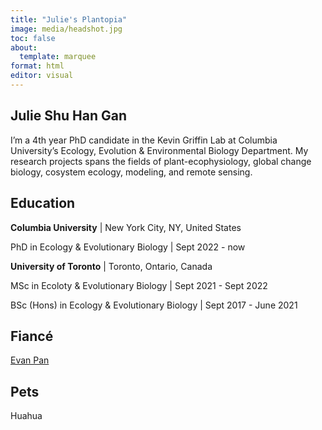```yaml
---
title: "Julie's Plantopia"
image: media/headshot.jpg
toc: false
about: 
  template: marquee
format: html
editor: visual
---
```


## Julie Shu Han Gan

I'm a 4th year PhD candidate in the Kevin Griffin Lab at Columbia University's Ecology, Evolution & Environmental Biology Department. My research projects spans the fields of plant-ecophysiology, global change biology, cosystem ecology, modeling, and remote sensing.

## Education

**Columbia University** \| New York City, NY, United States

PhD in Ecology & Evolutionary Biology \| Sept 2022 - now

**University of Toronto** \| Toronto, Ontario, Canada

MSc in Ecoloty & Evolutionary Biology \| Sept 2021 - Sept 2022

BSc (Hons) in Ecology & Evolutionary Biology \| Sept 2017 - June 2021

## Fiancé

[Evan Pan](https://evansamaa.github.io/personal_website/)

## Pets

Huahua
